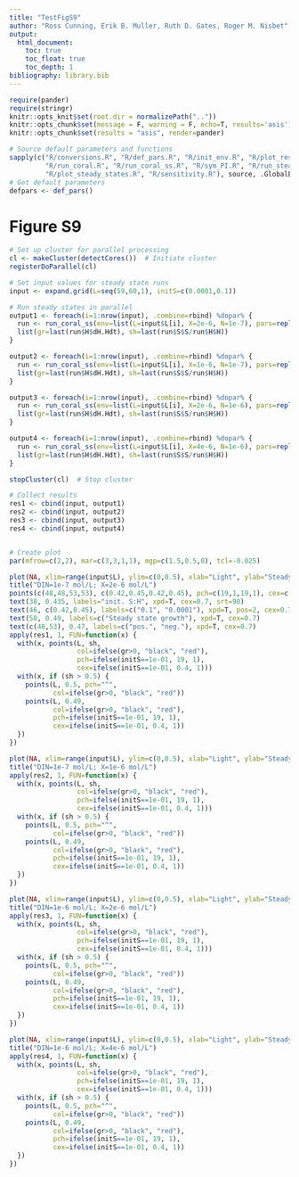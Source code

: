 ```yaml
---
title: "TestFigS9"
author: "Ross Cunning, Erik B. Muller, Ruth D. Gates, Roger M. Nisbet"
output:
  html_document:
    toc: true
    toc_float: true
    toc_depth: 1
bibliography: library.bib
---
```



```r
require(pander)
require(stringr)
knitr::opts_knit$set(root.dir = normalizePath(".."))
knitr::opts_chunk$set(message = F, warning = F, echo=T, results='asis')
knitr::opts_chunk$set(results = "asis", render=pander)
```

```r
# Source default parameters and functions
sapply(c("R/conversions.R", "R/def_pars.R", "R/init_env.R", "R/plot_results.R",
         "R/run_coral.R", "R/run_coral_ss.R", "R/sym_PI.R", "R/run_steady_states.R", 
         "R/plot_steady_states.R", "R/sensitivity.R"), source, .GlobalEnv)
# Get default parameters
defpars <- def_pars()
```


# Figure S9
```r

# Set up cluster for parallel processing
cl <- makeCluster(detectCores())  # Initiate cluster
registerDoParallel(cl)

# Set input values for steady state runs
input <- expand.grid(L=seq(59,60,1), initS=c(0.0001,0.1))

# Run steady states in parallel
output1 <- foreach(i=1:nrow(input), .combine=rbind) %dopar% {
  run <- run_coral_ss(env=list(L=input$L[i], X=2e-6, N=1e-7), pars=replace(defpars, "initS", input$initS[i]), dt=0.1)
  list(gr=last(run$H$dH.Hdt), sh=last(run$S$S/run$H$H))
}

output2 <- foreach(i=1:nrow(input), .combine=rbind) %dopar% {
  run <- run_coral_ss(env=list(L=input$L[i], X=1e-6, N=1e-7), pars=replace(defpars, "initS", input$initS[i]), dt=0.1)
  list(gr=last(run$H$dH.Hdt), sh=last(run$S$S/run$H$H))
}

output3 <- foreach(i=1:nrow(input), .combine=rbind) %dopar% {
  run <- run_coral_ss(env=list(L=input$L[i], X=2e-6, N=1e-6), pars=replace(defpars, "initS", input$initS[i]), dt=0.1)
  list(gr=last(run$H$dH.Hdt), sh=last(run$S$S/run$H$H))
}

output4 <- foreach(i=1:nrow(input), .combine=rbind) %dopar% {
  run <- run_coral_ss(env=list(L=input$L[i], X=4e-6, N=1e-6), pars=replace(defpars, "initS", input$initS[i]), dt=0.1)
  list(gr=last(run$H$dH.Hdt), sh=last(run$S$S/run$H$H))
}

stopCluster(cl)  # Stop cluster

# Collect results
res1 <- cbind(input, output1)
res2 <- cbind(input, output2)
res3 <- cbind(input, output3)
res4 <- cbind(input, output4)


# Create plot
par(mfrow=c(2,2), mar=c(3,3,1,1), mgp=c(1.5,0.5,0), tcl=-0.025)

plot(NA, xlim=range(input$L), ylim=c(0,0.5), xlab="Light", ylab="Steady state S:H ratio")
title("DIN=1e-7 mol/L; X=2e-6 mol/L")
points(c(48,48,53,53), c(0.42,0.45,0.42,0.45), pch=c(19,1,19,1), cex=c(0.4,1,0.4,1), col=c("black","black","red","red"), xpd=T)
text(38, 0.435, labels="init. S:H", xpd=T, cex=0.7, srt=90)
text(46, c(0.42,0.45), labels=c("0.1", "0.0001"), xpd=T, pos=2, cex=0.7)
text(50, 0.49, labels=c("Steady state growth"), xpd=T, cex=0.7)
text(c(48,53), 0.47, labels=c("pos.", "neg."), xpd=T, cex=0.7)
apply(res1, 1, FUN=function(x) {
  with(x, points(L, sh,
                 col=ifelse(gr>0, "black", "red"), 
                 pch=ifelse(initS==1e-01, 19, 1), 
                 cex=ifelse(initS==1e-01, 0.4, 1)))
  with(x, if (sh > 0.5) {
    points(L, 0.5, pch="^", 
           col=ifelse(gr>0, "black", "red"))
    points(L, 0.49, 
           col=ifelse(gr>0, "black", "red"),
           pch=ifelse(initS==1e-01, 19, 1), 
           cex=ifelse(initS==1e-01, 0.4, 1))
  })
})

plot(NA, xlim=range(input$L), ylim=c(0,0.5), xlab="Light", ylab="Steady state S:H ratio")
title("DIN=1e-7 mol/L; X=1e-6 mol/L")
apply(res2, 1, FUN=function(x) {
  with(x, points(L, sh,
                 col=ifelse(gr>0, "black", "red"), 
                 pch=ifelse(initS==1e-01, 19, 1), 
                 cex=ifelse(initS==1e-01, 0.4, 1)))
  with(x, if (sh > 0.5) {
    points(L, 0.5, pch="^", 
           col=ifelse(gr>0, "black", "red"))
    points(L, 0.49, 
           col=ifelse(gr>0, "black", "red"),
           pch=ifelse(initS==1e-01, 19, 1), 
           cex=ifelse(initS==1e-01, 0.4, 1))
  })
})

plot(NA, xlim=range(input$L), ylim=c(0,0.5), xlab="Light", ylab="Steady state S:H ratio")
title("DIN=1e-6 mol/L; X=2e-6 mol/L")
apply(res3, 1, FUN=function(x) {
  with(x, points(L, sh,
                 col=ifelse(gr>0, "black", "red"), 
                 pch=ifelse(initS==1e-01, 19, 1), 
                 cex=ifelse(initS==1e-01, 0.4, 1)))
  with(x, if (sh > 0.5) {
    points(L, 0.5, pch="^", 
           col=ifelse(gr>0, "black", "red"))
    points(L, 0.49, 
           col=ifelse(gr>0, "black", "red"),
           pch=ifelse(initS==1e-01, 19, 1), 
           cex=ifelse(initS==1e-01, 0.4, 1))
  })
})

plot(NA, xlim=range(input$L), ylim=c(0,0.5), xlab="Light", ylab="Steady state S:H ratio")
title("DIN=1e-6 mol/L; X=4e-6 mol/L")
apply(res4, 1, FUN=function(x) {
  with(x, points(L, sh,
                 col=ifelse(gr>0, "black", "red"), 
                 pch=ifelse(initS==1e-01, 19, 1), 
                 cex=ifelse(initS==1e-01, 0.4, 1)))
  with(x, if (sh > 0.5) {
    points(L, 0.5, pch="^", 
           col=ifelse(gr>0, "black", "red"))
    points(L, 0.49, 
           col=ifelse(gr>0, "black", "red"),
           pch=ifelse(initS==1e-01, 19, 1), 
           cex=ifelse(initS==1e-01, 0.4, 1))
  })
})

```
